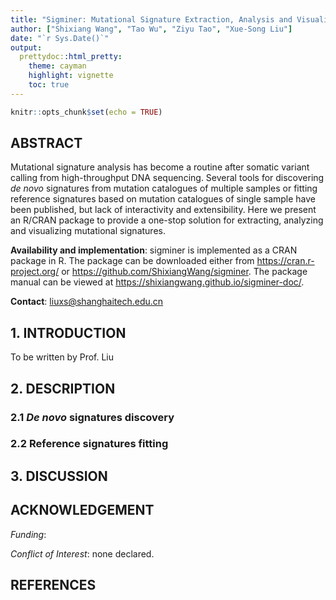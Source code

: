 ```yaml
---
title: "Sigminer: Mutational Signature Extraction, Analysis and Visualization Pipeline"
author: ["Shixiang Wang", "Tao Wu", "Ziyu Tao", "Xue-Song Liu"]
date: "`r Sys.Date()`"
output:
  prettydoc::html_pretty:
    theme: cayman
    highlight: vignette
    toc: true
---
```


```r
knitr::opts_chunk$set(echo = TRUE)
```

## ABSTRACT

Mutational signature analysis has become a routine after somatic variant calling from high-throughput DNA sequencing.
Several tools for discovering *de novo* signatures from mutation catalogues of multiple samples or fitting reference signatures based on mutation catalogues of single sample have been published, but lack of interactivity and extensibility. Here we present an R/CRAN package to provide a one-stop solution for extracting, analyzing and visualizing mutational signatures.

**Availability and implementation**: sigminer is implemented as a CRAN package in R. The package can be downloaded either from <https://cran.r-project.org/> or <https://github.com/ShixiangWang/sigminer>. The package manual can be viewed at <https://shixiangwang.github.io/sigminer-doc/>.

**Contact**: <liuxs@shanghaitech.edu.cn>

## 1. INTRODUCTION

To be written by Prof. Liu


## 2. DESCRIPTION

### 2.1 *De novo* signatures discovery

### 2.2 Reference signatures fitting

## 3. DISCUSSION


## ACKNOWLEDGEMENT

*Funding*:

*Conflict of Interest*: none declared.

## REFERENCES